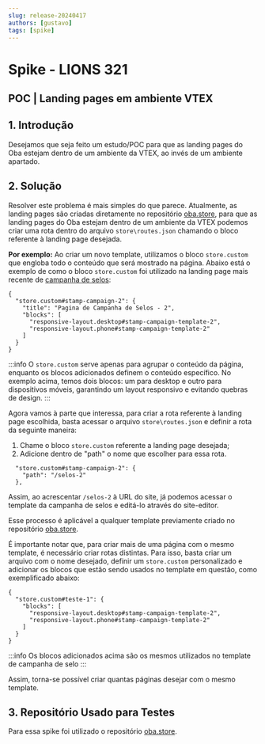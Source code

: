 ```yaml
---
slug: release-20240417
authors: [gustavo]
tags: [spike]
---
```


# Spike - LIONS 321

## POC | Landing pages em ambiente VTEX

## 1. Introdução

Desejamos que seja feito um estudo/POC para que as landing pages do Oba estejam dentro de um ambiente da VTEX, ao invés de um ambiente apartado.

## 2. Solução

Resolver este problema é mais simples do que parece. Atualmente, as landing pages são criadas diretamente no repositório
[oba.store](https://github.com/ObaHortifrutiDeveloper/oba.store), para que as landing pages do Oba estejam dentro de um ambiente da VTEX podemos criar uma rota dentro do arquivo
`store\routes.json` chamando o bloco referente à landing page desejada.

**Por exemplo:** Ao criar um novo template, utilizamos o bloco `store.custom` que engloba todo o conteúdo que será mostrado na página.
Abaixo está o exemplo de como o bloco `store.custom` foi utilizado na landing page mais recente de [campanha de selos](https://www.obahortifruti.com.br/colecao-saborear):

```jsonc
{
  "store.custom#stamp-campaign-2": {
    "title": "Pagina de Campanha de Selos - 2",
    "blocks": [
      "responsive-layout.desktop#stamp-campaign-template-2",
      "responsive-layout.phone#stamp-campaign-template-2"
    ]
  }
}
```
:::info
O `store.custom` serve apenas para agrupar o conteúdo da página, enquanto os blocos adicionados definem o conteúdo específico.
No exemplo acima, temos dois blocos: um para desktop e outro para dispositivos móveis, garantindo um layout responsivo e evitando quebras de design.
:::

Agora vamos à parte que interessa, para criar a rota referente à landing page escolhida, basta acessar o arquivo `store\routes.json` e definir a rota da seguinte maneira:

1. Chame o bloco `store.custom` referente a landing page desejada;
2. Adicione dentro de "path" o nome que escolher para essa rota.

```jsonc
  "store.custom#stamp-campaign-2": {
    "path": "/selos-2"
  },
```

Assim, ao acrescentar `/selos-2` à URL do site, já podemos acessar o template da campanha de selos e editá-lo através do site-editor.

Esse processo é aplicável a qualquer template previamente criado no repositório [oba.store](https://github.com/ObaHortifrutiDeveloper/oba.store).

É importante notar que, para criar mais de uma página com o mesmo template, é necessário criar rotas distintas. Para isso, basta criar um arquivo com o nome desejado, definir um
`store.custom` personalizado e adicionar os blocos que estão sendo usados no template em questão, como exemplificado abaixo:

```jsonc
{
  "store.custom#teste-1": {
    "blocks": [
      "responsive-layout.desktop#stamp-campaign-template-2",
      "responsive-layout.phone#stamp-campaign-template-2"
    ]
  }
}
```
:::info
Os blocos adicionados acima são os mesmos utilizados no template de campanha de selo
:::

Assim, torna-se possível criar quantas páginas desejar com o mesmo template.

## 3. Repositório Usado para Testes

Para essa spike foi utilizado o repositório [oba.store](https://github.com/ObaHortifrutiDeveloper/oba.store).
